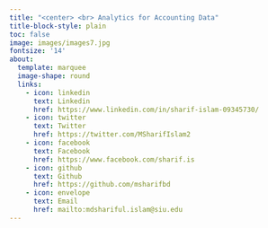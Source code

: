 ```yaml
---
title: "<center> <br> Analytics for Accounting Data"
title-block-style: plain
toc: false
image: images/images7.jpg
fontsize: '14'
about: 
  template: marquee
  image-shape: round
  links: 
    - icon: linkedin
      text: Linkedin
      href: https://www.linkedin.com/in/sharif-islam-09345730/
    - icon: twitter
      text: Twitter
      href: https://twitter.com/MSharifIslam2
    - icon: facebook
      text: Facebook
      href: https://www.facebook.com/sharif.is
    - icon: github
      text: Github
      href: https://github.com/msharifbd
    - icon: envelope
      text: Email
      href: mailto:mdshariful.islam@siu.edu
---
```


